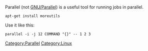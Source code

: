 Parallel (not [[GNU/Parallel]]) is a useful tool for running jobs in parallel.

 apt-get install moreutils

Use it like this:
 parallel -i -j 12 COMMAND "{}" -- 1 2 3

[[Category:Parallel]][[Category:Linux]]